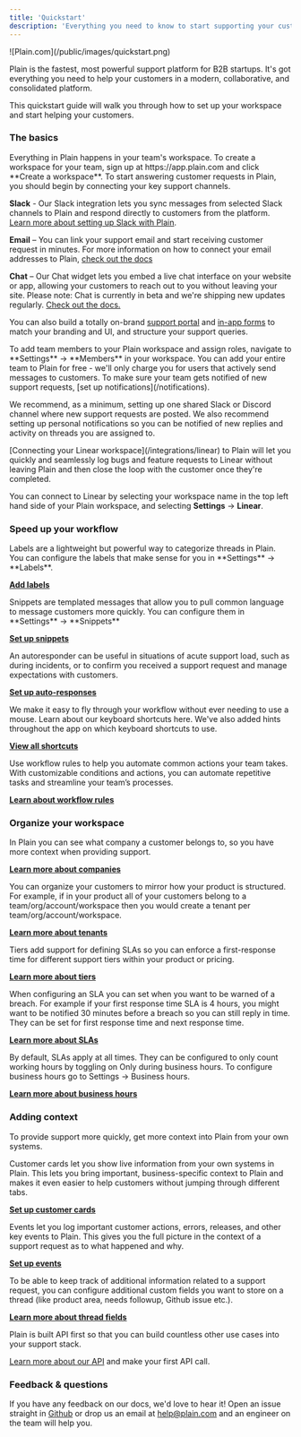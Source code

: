```yaml
---
title: 'Quickstart'
description: 'Everything you need to know to start supporting your customers with Plain.'
---
```


<Frame>![Plain.com](/public/images/quickstart.png)</Frame>

Plain is the fastest, most powerful support platform for B2B startups. It's got everything you need to help your customers in a modern, collaborative, and consolidated platform.

This quickstart guide will walk you through how to set up your workspace and start helping your customers.

### The basics

<AccordionGroup>

<Accordion title="Create a workspace" icon="seedling">
Everything in Plain happens in your team's workspace. To create a workspace for your team, sign up at https://app.plain.com and click **Create a workspace**.

</Accordion>

<Accordion title="Set up your channels" icon="comments">
To start answering customer requests in Plain, you should begin by connecting your key support channels.

**Slack** - Our Slack integration lets you sync messages from selected Slack channels to Plain and respond directly to customers from the platform. [Learn more about setting up Slack with Plain](/slack).

**Email** – You can link your support email and start receiving customer request in minutes. For more information on how to connect your email addresses to Plain, [check out the docs](/email/)

**Chat** – Our Chat widget lets you embed a live chat interface on your website or app, allowing your customers to reach out to you without leaving your site. Please note: Chat is currently in beta and we're shipping new updates regularly. [Check out the docs.](/chat)

You can also build a totally on-brand [support portal](/headless-support-portal/) and [in-app forms](/contact-forms/) to match your branding and UI, and structure your support queries.

</Accordion>

<Accordion title="Invite your team members" icon="user-plus">
  To add team members to your Plain workspace and assign roles, navigate to **Settings** →
  **Members** in your workspace. You can add your entire team to Plain for free - we'll only charge
  you for users that actively send messages to customers.
</Accordion>

<Accordion title="Set up notifications" icon="bell">
To make sure your team gets notified of new support requests, [set up notifications](/notifications).

We recommend, as a minimum, setting up one shared Slack or Discord channel where new support requests are posted. We also recommend setting up personal notifications so you can be notified of new replies and activity on threads you are assigned to.

</Accordion>

<Accordion title="Connect your Linear workspace" icon="link">
[Connecting your Linear workspace](/integrations/linear) to Plain will let you quickly and seamlessly log bugs and feature requests to Linear without leaving Plain and then close the loop with the customer once they're completed.

You can connect to Linear by selecting your workspace name in the top left hand side of your Plain workspace, and selecting **Settings** → **Linear**.

</Accordion>

</AccordionGroup>

### Speed up your workflow

<AccordionGroup>

<Accordion title="Add labels" icon="tag">
 Labels are a lightweight but powerful way to categorize threads in Plain. You can configure the labels that make sense for you in **Settings** → **Labels**.

[**Add labels**](/labels/)

</Accordion>

<Accordion title="Set up snippets" icon="feather">
 Snippets are templated messages that allow you to pull common language to message customers more
 quickly. You can configure them in **Settings** → **Snippets**

[**Set up snippets**](/snippets/)

</Accordion>

<Accordion title="Add auto-responders" icon="reply">
 An autoresponder can be useful in situations of acute support load, such as during incidents, or to confirm you received a support request and manage expectations with customers.

[**Set up auto-responses**](/auto-responses/)

</Accordion>

<Accordion title="Learn keyboard shortcuts" icon="keyboard">
 We make it easy to fly through your workflow without ever needing to use a mouse. Learn about our
 keyboard shortcuts here. We've also added hints throughout the app on which keyboard shortcuts to
 use.

[**View all shortcuts**](/shortcuts/)

</Accordion>

<Accordion title="Set up workflow rules" icon="computer">
 Use workflow rules to help you automate common actions your team takes. With customizable conditions and actions, you can automate repetitive tasks and streamline your team’s processes.

[**Learn about workflow rules**](/workflow-rules/)

</Accordion>

</AccordionGroup>

### Organize your workspace

<AccordionGroup>

<Accordion title="Companies" icon="building">
 In Plain you can see what company a customer belongs to, so you have more context when providing support.

[**Learn more about companies**](/company-support/)

</Accordion>

<Accordion title="Tenants" icon="house">
 You can organize your customers to mirror how your product is structured. For example, if in your product all of your customers belong to a team/org/account/workspace then you would create a tenant per team/org/account/workspace.

[**Learn more about tenants**](/tenant-support/)

</Accordion>

<Accordion title="Tiers" icon="sort">
 Tiers add support for defining SLAs so you can enforce a first-response time for different support tiers within your product or pricing.

[**Learn more about tiers**](/data-model/)

</Accordion>

<Accordion title="SLAs" icon="clock">
 When configuring an SLA you can set when you want to be warned of a breach. For example if your first response time SLA is 4 hours, you might want to be notified 30 minutes before a breach so you can still reply in time. They can be set for first response time and next response time.

[**Learn more about SLAs**](/tiers#slas/)

</Accordion>

<Accordion title="Business Hours" icon="keyboard">
 By default, SLAs apply at all times. They can be configured to only count working hours by toggling on Only during business hours. To configure business hours go to Settings → Business hours.

[**Learn more about business hours**](/tiers#business-hours/)

</Accordion>

</AccordionGroup>

### Adding context

To provide support more quickly, get more context into Plain from your own systems.

<AccordionGroup>
<Accordion title="Add customer cards" icon="address-card">
Customer cards let you show live information from your own systems in Plain. This lets you bring important, business-specific context to Plain and makes it even easier to help customers without jumping through different tabs.

[**Set up customer cards**](/customer-cards/)

</Accordion>

<Accordion title="Log key events" icon="code">
Events let you log important customer actions, errors, releases, and other key events to Plain. This gives you the full picture in the context of a support request as to what happened and why.

[**Set up events**](/events/)

</Accordion>

<Accordion title="Thread fields" icon="code">
To be able to keep track of additional information related to a support request, you can configure additional custom fields you want to store on a thread (like product area, needs followup, Github issue etc.).

[**Learn more about thread fields**](/thread-fields/)

</Accordion>

<Accordion title="Explore our API" icon="code">
Plain is built API first so that you can build countless other use cases into your support stack.

[Learn more about our API](/api-reference/graphql/) and make your first API call.

</Accordion>

</AccordionGroup>

### Feedback & questions

If you have any feedback on our docs, we'd love to hear it! Open an issue straight in [Github](https://github.com/team-plain/docs) or drop us an email
at [help@plain.com](mailto:help@plain.com) and an engineer on the team will help you.
